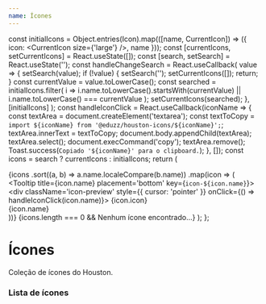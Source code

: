 ```yaml
---
name: Ícones
---
```




  const initialIcons = Object.entries(Icon).map(([name, CurrentIcon]) => ({
    icon: <CurrentIcon size={'large'} />,
    name
  }));
  const [currentIcons, setCurrentIcons] = React.useState([]);
  const [search, setSearch] = React.useState('');
  const handleChangeSearch = React.useCallback(
    value => {
      setSearch(value);
      if (!value) {
        setSearch('');
        setCurrentIcons([]);
        return;
      }
      const currentValue = value.toLowerCase();
      const searched = initialIcons.filter(
        i => i.name.toLowerCase().startsWith(currentValue) || i.name.toLowerCase() === currentValue
      );
      setCurrentIcons(searched);
    },
    [initialIcons]
  );
  const handleIconClick = React.useCallback(iconName => {
    const textArea = document.createElement('textarea');
    const textToCopy = `import ${iconName} from '@eduzz/houston-icons/${iconName}';`;
    textArea.innerText = textToCopy;
    document.body.appendChild(textArea);
    textArea.select();
    document.execCommand('copy');
    textArea.remove();
    Toast.success(`Copiado '${iconName}' para o clipboard.`);
  }, []);
  const icons = search ? currentIcons : initialIcons;
  return (
    <div className='list-icons'>
      <TextField value={search} onChange={handleChangeSearch} placeholder='Busque por ícones' />
      {icons
        .sort((a, b) => a.name.localeCompare(b.name))
        .map(icon => (
          <Tooltip title={icon.name} placement='bottom' key={`icon-${icon.name}`}>
            <div className='icon-preview' style={{ cursor: 'pointer' }} onClick={() => handleIconClick(icon.name)}>
              {icon.icon}
              <div className='name'>{icon.name}</div>
            </div>
          </Tooltip>
        ))}
      {icons.length === 0 && <Typography>Nenhum ícone encontrado...</Typography>}
    </div>
  );
};

# Ícones

Coleção de ícones do Houston.

### Lista de ícones

<Example />

```jsx

```
